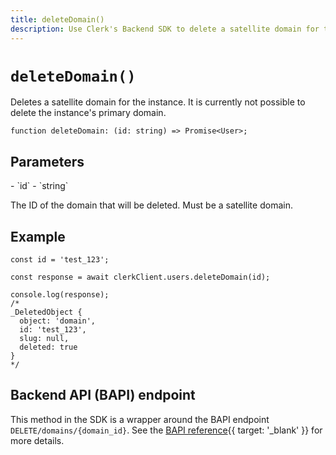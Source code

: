 ```yaml
---
title: deleteDomain()
description: Use Clerk's Backend SDK to delete a satellite domain for the instance.
---
```


# `deleteDomain()`

Deletes a satellite domain for the instance. It is currently not possible to delete the instance's primary domain.

```tsx {{ prettier: false }}
function deleteDomain: (id: string) => Promise<User>;
```

## Parameters

<Properties>
  - `id`
  - `string`

  The ID of the domain that will be deleted. Must be a satellite domain.
</Properties>

## Example

```tsx {{ prettier: false }}
const id = 'test_123';

const response = await clerkClient.users.deleteDomain(id);

console.log(response);
/*
_DeletedObject {
  object: 'domain',
  id: 'test_123',
  slug: null,
  deleted: true
}
*/
```

## Backend API (BAPI) endpoint

This method in the SDK is a wrapper around the BAPI endpoint `DELETE/domains/{domain_id}`. See the [BAPI reference](/docs/reference/backend-api/tag/Domains#operation/DeleteDomain){{ target: '_blank' }} for more details.
